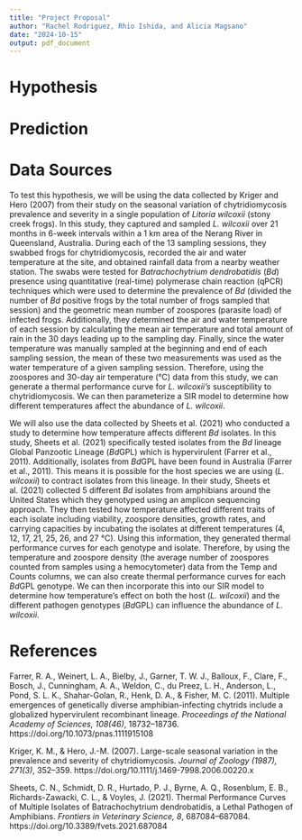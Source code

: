 ---
title: "Project Proposal"
author: "Rachel Rodriguez, Rhio Ishida, and Alicia Magsano"
date: "2024-10-15"
output: pdf_document
---

# Hypothesis 




# Prediction




# Data Sources 

To test this hypothesis, we will be using the data collected by Kriger and Hero (2007) from their study on the seasonal variation of chytridiomycosis prevalence and severity in a single population of *Litoria wilcoxii* (stony creek frogs). In this study, they captured and sampled *L. wilcoxii* over 21 months in 6-week intervals within a 1 km area of the Nerang River in Queensland, Australia. During each of the 13 sampling sessions, they swabbed frogs for chytridiomycosis, recorded the air and water temperature at the site, and obtained rainfall data from a nearby weather station. The swabs were tested for *Batrachochytrium dendrobatidis* (*Bd*) presence using quantitative (real-time) polymerase chain reaction (qPCR) techniques which were used to determine the prevalence of *Bd* (divided the number of *Bd* positive frogs by the total number of frogs sampled that session) and the geometric mean number of zoospores (parasite load) of infected frogs. Additionally, they determined the air and water temperature of each session by calculating the mean air temperature and total amount of rain in the 30 days leading up to the sampling day. Finally, since the water temperature was manually sampled at the beginning and end of each sampling session, the mean of these two measurements was used as the water temperature of a given sampling session. Therefore, using the zoospores and 30-day air temperature (°C) data from this study, we can generate a thermal performance curve for *L. wilcoxii's* susceptibility to chytridiomycosis. We can then parameterize a SIR model to determine how different temperatures affect the abundance of *L. wilcoxii*. 

We will also use the data collected by Sheets et al. (2021) who conducted a study to determine how temperature affects different *Bd* isolates. In this study, Sheets et al. (2021) specifically tested isolates from the *Bd* lineage Global Panzootic Lineage (*Bd*GPL) which is hypervirulent (Farrer et al., 2011). Additionally, isolates from *Bd*GPL have been found in Australia (Farrer et al., 2011). This means it is possible for the host species we are using (*L. wilcoxii*) to contract isolates from this lineage. In their study, Sheets et al. (2021) collected 5 different *Bd* isolates from amphibians around the United States which they genotyped using an amplicon sequencing approach. They then tested how temperature affected different traits of each isolate including viability, zoospore densities, growth rates, and carrying capacities by incubating the isolates at different temperatures (4, 12, 17, 21, 25, 26, and 27 °C). Using this information, they generated thermal performance curves for each genotype and isolate. Therefore, by using the temperature and zoospore density (the average number of zoospores counted from samples using a hemocytometer) data from the Temp and Counts columns, we can also create thermal performance curves for each *Bd*GPL genotype. We can then incorporate this into our SIR model to determine how temperature's effect on both the host (*L. wilcoxii*) and the different pathogen genotypes (*Bd*GPL) can influence the abundance of *L. wilcoxii*. 


# References 

Farrer, R. A., Weinert, L. A., Bielby, J., Garner, T. W. J., Balloux, F., Clare, F., Bosch, J., 
  Cunningham, A. A., Weldon, C., du Preez, L. H., Anderson, L., Pond, S. L. K., Shahar-Golan, 
  R., Henk, D. A., & Fisher, M. C. (2011). Multiple emergences of genetically diverse 
  amphibian-infecting chytrids include a globalized hypervirulent recombinant lineage. 
  *Proceedings of the National Academy of Sciences, 108(46)*, 18732–18736. 
  https://doi.org/10.1073/pnas.1111915108

Kriger, K. M., & Hero, J.-M. (2007). Large-scale seasonal variation in the prevalence and 
  severity of chytridiomycosis. *Journal of Zoology (1987), 271(3)*, 352–359. 
  https://doi.org/10.1111/j.1469-7998.2006.00220.x

Sheets, C. N., Schmidt, D. R., Hurtado, P. J., Byrne, A. Q., Rosenblum, E. B., 
  Richards-Zawacki, C. L., & Voyles, J. (2021). Thermal Performance Curves of Multiple Isolates 
  of Batrachochytrium dendrobatidis, a Lethal Pathogen of Amphibians. *Frontiers in Veterinary* 
  *Science, 8*, 687084–687084. https://doi.org/10.3389/fvets.2021.687084
  
